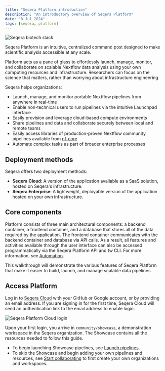 ```yaml
---
title: "Seqera Platform introduction"
description: "An introductory overview of Seqera Platform"
date: "8 Jul 2024"
tags: [seqera, platform]
---
```



![Seqera biotech stack](assets/seqera-biotech-stack.png)

Seqera Platform is an intuitive, centralized command post designed to make scientific analysis accessible at any scale. 

Platform acts as a pane of glass to effortlessly launch, manage, monitor, and collaborate on scalable Nextflow data analysis using your own computing resources and infrastructure. Researchers can focus on the science that matters, rather than worrying about infrastructure engineering.

Seqera helps organizations:

- Launch, manage, and monitor portable Nextflow pipelines from anywhere in real-time
- Enable non-technical users to run pipelines via the intuitive Launchpad interface
- Easily provision and leverage cloud-based compute environments
- Share pipelines and data and collaborate securely between local and remote teams
- Easily access libraries of production-proven Nextflow community pipelines available from [nf-core](https://nf-co.re/)
- Automate complex tasks as part of broader enterprise processes

## Deployment methods

Seqera offers two deployment methods:

- **Seqera Cloud**: A version of the application available as a SaaS solution, hosted on Seqera's infrastructure.
- **Seqera Enterprise**: A lightweight, deployable version of the application hosted on your own infrastructure.

## Core components

Platform consists of three main architectural components: a backend container, a frontend container, and a database that stores all of the data required by the application. The frontend container communicates with the backend container and database via API calls. As a result, all features and activities available through the user interface can also be accessed programmatically via the Seqera Platform API and tw CLI. For more information, see [Automation](./014_automation_on_the_seqera_platform.md).

This walkthrough will demonstrate the various features of Seqera Platform that make it easier to build, launch, and manage scalable data pipelines.

## Access Platform

Log in to [Seqera Cloud](https://cloud.seqera.io/login) with your GitHub or Google account, or by providing an email address. If you are signing in for the first time, Seqera Cloud will send an authentication link to the email address to enable login.

![Seqera Platform Cloud login](assets/sp-cloud-signin.gif)

Upon your first login, you arrive in `community/showcase`, a demonstration workspace in the Seqera organization. The Showcase contains all the resources needed to follow this guide.

- To begin launching Showcase pipelines, see [Launch pipelines](./launch-pipelines.mdx).
- To skip the Showcase and begin adding your own pipelines and resources, see [Start collaborating](../start-collaborating.mdx) to first create your own organizations and workspaces. 